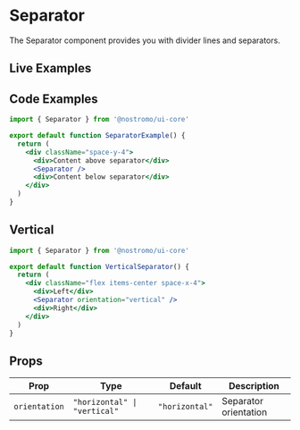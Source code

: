
# Separator

The Separator component provides you with divider lines and separators.

## Live Examples

<StorybookEmbed story="components-separator--default" />

<StorybookEmbed story="components-separator--vertical" />

<StorybookEmbed story="components-separator--vertical" />

## Code Examples

```jsx
import { Separator } from '@nostromo/ui-core'

export default function SeparatorExample() {
  return (
    <div className="space-y-4">
      <div>Content above separator</div>
      <Separator />
      <div>Content below separator</div>
    </div>
  )
}
```

## Vertical

```jsx
import { Separator } from '@nostromo/ui-core'

export default function VerticalSeparator() {
  return (
    <div className="flex items-center space-x-4">
      <div>Left</div>
      <Separator orientation="vertical" />
      <div>Right</div>
    </div>
  )
}
```

## Props

| Prop | Type | Default | Description |
|------|------|---------|-------------|
| `orientation` | `"horizontal" \| "vertical"` | `"horizontal"` | Separator orientation |
